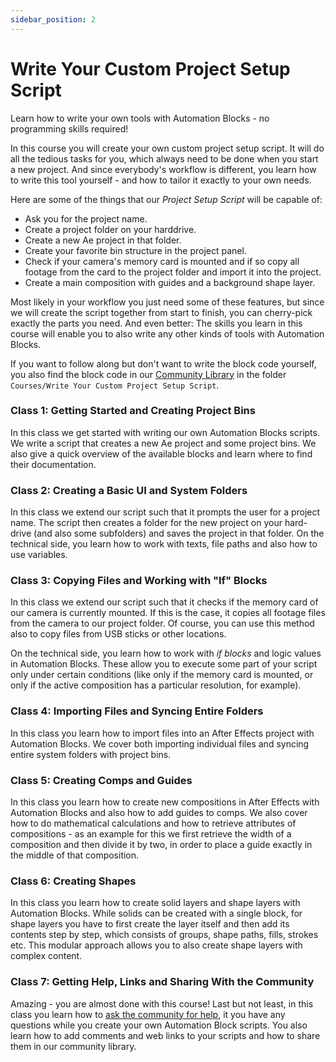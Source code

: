```yaml
---
sidebar_position: 2
---
```



# Write Your Custom Project Setup Script

Learn how to write your own tools with Automation Blocks - no programming skills required!

In this course you will create your own custom project setup script. It will do all the tedious tasks for you, which always need to be done when you start a new project. And since everybody's workflow is different, you learn how to write this tool yourself - and how to tailor it exactly to your own needs.

Here are some of the things that our *Project Setup Script* will be capable of:
- Ask you for the project name.
- Create a project folder on your harddrive.
- Create a new Ae project in that folder.
- Create your favorite bin structure in the project panel.
- Check if your camera's memory card is mounted and if so copy all footage from the card to the project folder and import it into the project.
- Create a main composition with guides and a background shape layer.

Most likely in your workflow you just need some of these features, but since we will create the script together from start to finish, you can cherry-pick exactly the parts you need. And even better: The skills you learn in this course will enable you to also write any other kinds of tools with Automation Blocks.

If you want to follow along but don't want to write the block code yourself, you also find the block code in our [Community Library](intro.mdx#access-community-library) in the folder `Courses/Write Your Custom Project Setup Script`.

### Class 1: Getting Started and Creating Project Bins

<Youtube id="ZI889pJlJt0"/>


In this class we get started with writing our own Automation Blocks scripts. We write a script that creates a new Ae project and some project bins. We also give a quick overview of the available blocks and learn where to find their documentation.

### Class 2: Creating a Basic UI and System Folders

<Youtube id="RYKp-AMKNzM"/>

In this class we extend our script such that it prompts the user for a project name. The script then creates a folder for the new project on your hard-drive (and also some subfolders) and saves the project in that folder.
On the technical side, you learn how to work with texts, file paths and also how to use variables.

### Class 3: Copying Files and Working with "If" Blocks

<Youtube id="Rg2IhWxOiUs"/>

In this class we extend our script such that it checks if the memory card of our camera is currently mounted. If this is the case, it copies all footage files from the camera to our project folder. Of course, you can use this method also to copy files from USB sticks or other locations.

On the technical side, you learn how to work with *if blocks* and logic values in Automation Blocks. These allow you to execute some part of your script only under certain conditions (like only if the memory card is mounted, or only if the active composition has a particular resolution, for example).

### Class 4: Importing Files and Syncing Entire Folders

<Youtube id="4R7Dv2VxgA0"/>

In this class you learn how to import files into an After Effects project with Automation Blocks. We cover both importing individual files and syncing entire system folders with project bins.


### Class 5: Creating Comps and Guides

<Youtube id="JtSuA_o9HlE"/>

In this class you learn how to create new compositions in After Effects with Automation Blocks and also how to add guides to comps. We also cover how to do mathematical calculations and how to retrieve attributes of compositions - as an example for this we first retrieve the width of a composition and then divide it by two, in order to place a guide exactly in the middle of that composition.

### Class 6: Creating Shapes

<Youtube id="oZl_Gz5zwXo"/>

In this class you learn how to create solid layers and shape layers with Automation Blocks. While solids can be created with a single block, for shape layers you have to first create the layer itself and then add its contents step by step, which consists of groups, shape paths, fills, strokes etc. This modular approach allows you to also create shape layers with complex content.

### Class 7: Getting Help, Links and Sharing With the Community

<Youtube id="aT44jURnuMQ"/>

Amazing - you are almost done with this course! Last but not least, in this class you learn how to [ask the community for help](intro.mdx#join-the-community), it you have any questions while you create your own Automation Block scripts. You also learn how to add comments and web links to your scripts and how to share them in our community library.